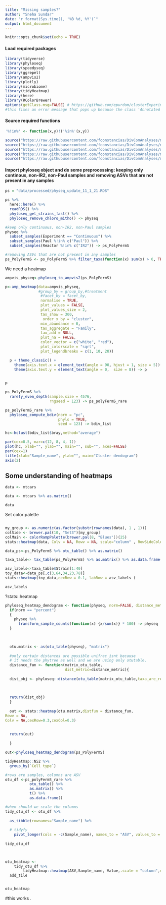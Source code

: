 ```yaml
---
title: "Missing samples?"
author: "Sneha Sundar"
date: "r format(Sys.time(), '%B %d, %Y')`"
output: html_document
---
```


```r
knitr::opts_chunk$set(echo = TRUE)
```


#### Load required packages

```r
library(tidyverse)
library(phyloseq)
library(speedyseq)
library(ggrepel)
library(ampvis2)
library(plotly)
library(microbiome)
library(tidyHeatmap)
library(here)
library(RColorBrewer)
options(getClass.msg=FALSE) # https://github.com/epurdom/clusterExperiment/issues/66
#this fixes an error message that pops up because the class 'Annotated' is defined in two different packages
```

#### Source required functions

```r
'%!in%' <- function(x,y)!('%in%'(x,y))

source("https://raw.githubusercontent.com/fconstancias/DivComAnalyses/master/R/phyloseq_taxa_tests.R")
source("https://raw.githubusercontent.com/fconstancias/DivComAnalyses/master/R/phyloseq_normalisation.R")
source("https://raw.githubusercontent.com/fconstancias/DivComAnalyses/master/R/phyloseq_alpha.R")
source("https://raw.githubusercontent.com/fconstancias/DivComAnalyses/master/R/phyloseq_beta.R")
source("https://raw.githubusercontent.com/fconstancias/DivComAnalyses/master/R/phyloseq_heatmap.R")
```


#### Import phyloseq object and do some preprocessing: keeping only continous, non-IR2, non-Paul samples and removing ASVs that are not present in any samples

```r
ps = "data/processed/physeq_update_11_1_21.RDS"

ps %>% 
  here::here() %>%
  readRDS() %>% 
  phyloseq_get_strains_fast() %>%
  phyloseq_remove_chloro_mitho() -> physeq

#keep only continuous, non-IR2, non-Paul samples
physeq %>% 
  subset_samples(Experiment == "Continuous") %>% 
  subset_samples(Paul %!in% c("Paul")) %>%
  subset_samples(Reactor %!in% c("IR2")) -> ps_PolyFermS

#removing ASVs that are not present in any samples
ps_PolyFermS <- ps_PolyFermS %>% filter_taxa(function(x) sum(x) > 0, TRUE)

```

We need a heatmap 
```r
ampvis_physeq<-phyloseq_to_ampvis2(ps_PolyFermS)

p<-amp_heatmap(data=ampvis_physeq,
               #group_by = group_by,#treatment
                #facet_by = facet_by,
                normalise = TRUE,
                plot_values = FALSE,
                plot_values_size = 2,
                tax_show = 300,
                 order_x_by = "cluster",
                min_abundance = 0,
                tax_aggregate = "Family",
                tax_add = NULL,
                plot_na = FALSE,
                color_vector = c("white", "red"),
                plot_colorscale = "sqrt",
                plot_legendbreaks = c(1, 10, 20))

  p + theme_classic() + 
    theme(axis.text.x = element_text(angle = 90, hjust = 1, size = 5)) + 
    theme(axis.text.y = element_text(angle = 0,  size = 8)) -> p
  

p
```


```r

ps_PolyFermS %>% 
  rarefy_even_depth(sample.size = 4576,
                    rngseed = 123) -> ps_polyFermS_rare
```

```r
ps_polyFermS_rare %>%
  phyloseq_compute_bdiv(norm = "pc",
                        phylo = TRUE,
                        seed = 123) -> bdiv_list
```


```r
hc<-hclust(bdiv_list$bray,method="average")

par(cex=0.5, mar=c(12, 8, 4, 1))
plot(hc, xlab="", ylab="", main="", sub="", axes=FALSE)
par(cex=1)
title(xlab="Sample_name", ylab="", main="Cluster dendogram")
axis(2)
```
## Some understanding of heatmaps


```r
data <- mtcars

data <- mtcars %>% as.matrix()

data
```

Set color palette
```r

```


```r


my_group <- as.numeric(as.factor(substr(rownames(data), 1 , 1)))
colSide <- brewer.pal(10, "Set3")[my_group]
colMain <- colorRampPalette(brewer.pal(8, "Blues"))(25)
stats::heatmap(data, Colv = NA, Rowv = NA, scale="column" , RowSideColors=colSide, col=colMain)

```
```r
data_ps<-ps_PolyFermS %>% otu_table() %>% as.matrix()

taxa_table<- tax_table(ps_PolyFermS) %>% as.matrix() %>% as.data.frame()

asv_labels<-taxa_table$Strain[1:40]
toy_data<-data_ps[,c(3,64,34,23,78)]
stats::heatmap(toy_data,cexRow = 0.1, labRow = asv_labels )

asv_labels
```

?stats::heatmap


```r

phyloseq_heatmap_dendogram <- function(physeq, norm=FALSE, distance_metric = 'bray'){
  if(norm == "percent")
  {
    physeq %>%
      transform_sample_counts(function(x) {x/sum(x)} * 100) -> physeq
  }
  

  
  otu.matrix <- as(otu_table(physeq), "matrix") 
  
  #only certain distances are possible unifrac isnt because 
  # it needs the phytree as well and we are using only otutable. 
  distance_fun <- function(matrix_otu_table, 
                           dist_metric=distance_metric){
    
  dist_obj <- phyloseq::distance(otu_table(matrix_otu_table,taxa_are_rows = TRUE),dist_metric)
  
  
  
  return(dist_obj)
  }
  
  out <- stats::heatmap(otu.matrix,distfun = distance_fun,
Rowv = NA,
Colv = NA,cexRow=0.3,cexCol=0.3)
  
  
  return(out)
  
  }

```


```r
out<-phyloseq_heatmap_dendogram(ps_PolyFermS)


```


```r
tidyHeatmap::N52 %>% 
  group_by(`Cell type`)
```
```r
#rows are samples, columns are ASV
otu_df <-ps_polyFermS_rare %>% 
           otu_table() %>% 
           as.matrix() %>% 
           t() %>% 
           as.data.frame()

#when should we scale the columns
tidy_otu_df <- otu_df %>% 
  
  as_tibble(rownames="Sample_name") %>% 
  
  # tidyfy
    pivot_longer(cols = -c(Sample_name), names_to = "ASV", values_to = "Value")
  
tidy_otu_df

                 
```

```r
otu_heatmap <- 
    tidy_otu_df %>% 
        tidyHeatmap::heatmap(ASV,Sample_name, Value,.scale = "column",cluster_rows = FALSE ) %>% 
  add_tile


otu_heatmap
```
#this works . 

